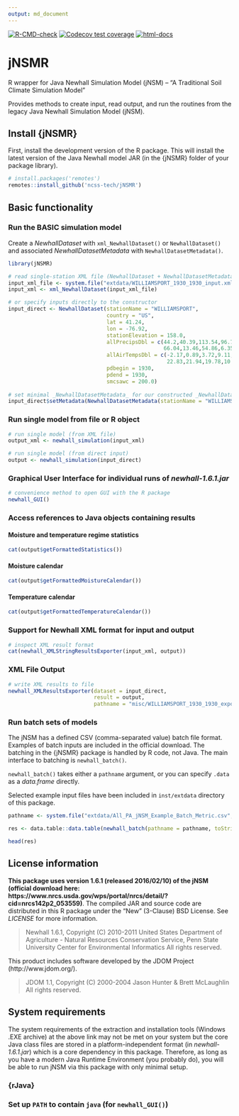 ```yaml
---
output: md_document
---
```

<!-- badges: start -->
[![R-CMD-check](https://github.com/ncss-tech/jNSMR/workflows/R-CMD-check/badge.svg)](https://github.com/ncss-tech/jNSMR/actions)
[![Codecov test coverage](https://codecov.io/gh/ncss-tech/jNSMR/branch/main/graph/badge.svg)](https://codecov.io/gh/ncss-tech/jNSMR?branch=main)
[![html-docs](https://camo.githubusercontent.com/f7ba98e46ecd14313e0e8a05bec3f92ca125b8f36302a5b1679d4a949bccbe31/68747470733a2f2f696d672e736869656c64732e696f2f62616467652f646f63732d48544d4c2d696e666f726d6174696f6e616c)](https://ncss-tech.github.io/jNSMR/)
<!-- badges: end -->

# jNSMR

R wrapper for Java Newhall Simulation Model (jNSM) -- "A Traditional Soil Climate Simulation Model"

Provides methods to create input, read output, and run the routines from the legacy Java Newhall Simulation Model (jNSM). 

## Install {jNSMR}

First, install the development version of the R package. This will install the latest version of the Java Newhall model JAR (in the {jNSMR} folder of your package library). 

```r
# install.packages('remotes')
remotes::install_github('ncss-tech/jNSMR')
```

## Basic functionality 

### Run the BASIC simulation model

Create a _NewhallDataset_ with `xml_NewhallDataset()` or `NewhallDataset()` and associated _NewhallDatasetMetadata_ with `NewhallDatasetMetadata()`.

```r
library(jNSMR)

# read single-station XML file (NewhallDataset + NewhallDatasetMetadata)
input_xml_file <- system.file("extdata/WILLIAMSPORT_1930_1930_input.xml", package = "jNSMR")[1]
input_xml <- xml_NewhallDataset(input_xml_file)

# or specify inputs directly to the constructor
input_direct <- NewhallDataset(stationName = "WILLIAMSPORT",
                               country = "US",
                               lat = 41.24,
                               lon = -76.92,
                               stationElevation = 158.0,
                               allPrecipsDbl = c(44.2,40.39,113.54,96.77,95.0,98.55,
                                                 66.04,13.46,54.86,6.35,17.53,56.39),
                               allAirTempsDbl = c(-2.17,0.89,3.72,9.11,16.28,21.11,
                                                  22.83,21.94,19.78,10.5,5.33,-1.06),
                               pdbegin = 1930,
                               pdend = 1930,
                               smcsawc = 200.0)
                               
# set minimal _NewhallDatasetMetadata_ for our constructed _NewhallDataset_
input_direct$setMetadata(NewhallDatasetMetadata(stationName = "WILLIAMSPORT"))
```

### Run single model from file or R object

```r
# run single model (from XML file)
output_xml <- newhall_simulation(input_xml)

# run single model (from direct input)
output <- newhall_simulation(input_direct)
```

### Graphical User Interface for individual runs of _newhall-1.6.1.jar_

```r
# convenience method to open GUI with the R package
newhall_GUI()
```

### Access references to Java objects containing results

#### Moisture and temperature regime statistics

```r
cat(output$getFormattedStatistics())
```

#### Moisture calendar

```r
cat(output$getFormattedMoistureCalendar())
```

#### Temperature calendar

```r
cat(output$getFormattedTemperatureCalendar())
```

### Support for Newhall XML format for input and output

```r
# inspect XML result format
cat(newhall_XMLStringResultsExporter(input_xml, output))
```

### XML File Output

```r
# write XML results to file
newhall_XMLResultsExporter(dataset = input_direct, 
                           result = output, 
                           pathname = "misc/WILLIAMSPORT_1930_1930_export.xml")
```

### Run batch sets of models

The jNSM has a defined CSV (comma-separated value) batch file format. Examples of batch inputs are included in the official download. The batching in the {jNSMR} package is handled by R code, not Java. The main interface to batching is `newhall_batch()`. 

`newhall_batch()` takes either a `pathname` argument, or you can specify `.data` as a _data.frame_ directly.

Selected example input files have been included in `inst/extdata` directory of this package.

```r
pathname <- system.file("extdata/All_PA_jNSM_Example_Batch_Metric.csv", package = "jNSMR")[1]

res <- data.table::data.table(newhall_batch(pathname = pathname, toString = FALSE, verbose = FALSE))

head(res)
```

## License information

**This package uses version 1.6.1 (released 2016/02/10) of the jNSM (official download here: https://www.nrcs.usda.gov/wps/portal/nrcs/detail/?cid=nrcs142p2_053559)**. The compiled JAR and source code are distributed in this R package under the "New" (3-Clause) BSD License. See _LICENSE_ for more information.

> Newhall 1.6.1, Copyright (C) 2010-2011 
> United States Department of Agriculture - Natural Resources Conservation Service, 
> Penn State University Center for Environmental Informatics
> All rights reserved.

This product includes software developed by the JDOM Project (http://www.jdom.org/).

> JDOM 1.1, Copyright (C) 2000-2004 Jason Hunter & Brett McLaughlin
> All rights reserved.

## System requirements

The system requirements of the extraction and installation tools (Windows .EXE archive) at the above link may not be met on your system but the core Java class files are stored in a platform-independent format (in _newhall-1.6.1.jar_) which is a core dependency in this package. Therefore, as long as you have a modern Java Runtime Environment (you probably do), you will be able to run jNSM via this package with only minimal setup.

### {rJava}

### Set up `PATH` to contain `java` (for `newhall_GUI()`)
